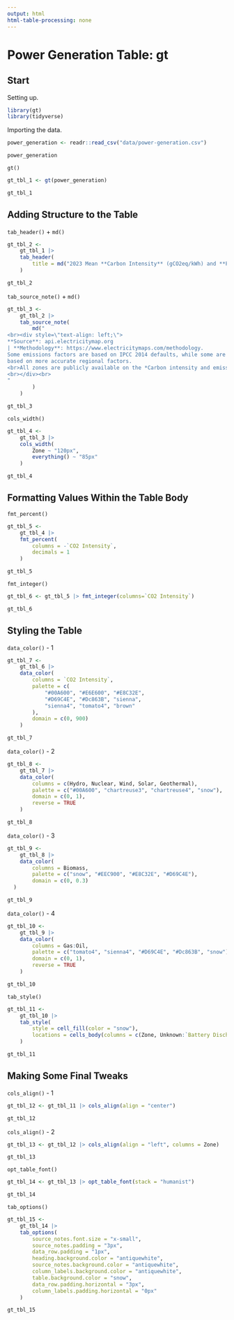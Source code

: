 ```yaml
---
output: html
html-table-processing: none
---
```


# Power Generation Table: gt

## Start

Setting up.

```r
library(gt)
library(tidyverse)
```

Importing the data.

```r
power_generation <- readr::read_csv("data/power-generation.csv")

power_generation
```

`gt()`

```r
gt_tbl_1 <- gt(power_generation)

gt_tbl_1
```

## Adding Structure to the Table

`tab_header()` + `md()`

```r
gt_tbl_2 <-
    gt_tbl_1 |>
    tab_header(
        title = md("2023 Mean **Carbon Intensity** (gCO2eq/kWh) and **Power Consumption** Breakdown (%)")
    )

gt_tbl_2
```

`tab_source_note()` + `md()`

```r
gt_tbl_3 <-
    gt_tbl_2 |>
    tab_source_note(
        md("
<br><div style=\"text-align: left;\">
**Source**: api.electricitymap.org
| **Methodology**: https://www.electricitymaps.com/methodology.
Some emissions factors are based on IPCC 2014 defaults, while some are
based on more accurate regional factors.
<br>All zones are publicly available on the *Carbon intensity and emission factors* tab via Google docs link
<br></div><br>
"
        )
    )

gt_tbl_3
```

`cols_width()`

```r
gt_tbl_4 <-
    gt_tbl_3 |>
    cols_width(
        Zone ~ "120px",
        everything() ~ "85px"
    ) 

gt_tbl_4
```

## Formatting Values Within the Table Body

`fmt_percent()`

```r
gt_tbl_5 <-
    gt_tbl_4 |>
    fmt_percent(
        columns = -`CO2 Intensity`,
        decimals = 1
    )

gt_tbl_5
```

`fmt_integer()`

```r
gt_tbl_6 <- gt_tbl_5 |> fmt_integer(columns=`CO2 Intensity`)

gt_tbl_6
```

## Styling the Table

`data_color()` - 1

```r
gt_tbl_7 <-
    gt_tbl_6 |>
    data_color(
        columns = `CO2 Intensity`,
        palette = c(
            "#00A600", "#E6E600", "#E8C32E",
            "#D69C4E", "#Dc863B", "sienna",
            "sienna4", "tomato4", "brown"
        ),
        domain = c(0, 900)
    )

gt_tbl_7
```

`data_color()` - 2

```r
gt_tbl_8 <-
    gt_tbl_7 |>
    data_color(
        columns = c(Hydro, Nuclear, Wind, Solar, Geothermal),
        palette = c("#00A600", "chartreuse3", "chartreuse4", "snow"),
        domain = c(0, 1),
        reverse = TRUE
    )

gt_tbl_8
```

`data_color()` - 3

```r
gt_tbl_9 <-
    gt_tbl_8 |>
    data_color(
        columns = Biomass,
        palette = c("snow", "#EEC900", "#E8C32E", "#D69C4E"),
        domain = c(0, 0.3)
  )

gt_tbl_9
```

`data_color()` - 4

```r
gt_tbl_10 <-
    gt_tbl_9 |>
    data_color(
        columns = Gas:Oil,
        palette = c("tomato4", "sienna4", "#D69C4E", "#Dc863B", "snow"),
        domain = c(0, 1),
        reverse = TRUE
    )

gt_tbl_10
```

`tab_style()`

```r
gt_tbl_11 <-
    gt_tbl_10 |>
    tab_style(
        style = cell_fill(color = "snow"),
        locations = cells_body(columns = c(Zone, Unknown:`Battery Discharge`))
    )

gt_tbl_11
```

## Making Some Final Tweaks

`cols_align()` - 1

```r
gt_tbl_12 <- gt_tbl_11 |> cols_align(align = "center")

gt_tbl_12
```

`cols_align()` - 2

```r
gt_tbl_13 <- gt_tbl_12 |> cols_align(align = "left", columns = Zone)

gt_tbl_13
```

`opt_table_font()`

```r
gt_tbl_14 <- gt_tbl_13 |> opt_table_font(stack = "humanist")

gt_tbl_14
```

`tab_options()`

```r
gt_tbl_15 <-
    gt_tbl_14 |>
    tab_options(
        source_notes.font.size = "x-small",
        source_notes.padding = "3px",
        data_row.padding = "1px",
        heading.background.color = "antiquewhite",
        source_notes.background.color = "antiquewhite",
        column_labels.background.color = "antiquewhite",
        table.background.color = "snow",
        data_row.padding.horizontal = "3px",
        column_labels.padding.horizontal = "0px"
    )

gt_tbl_15
```
